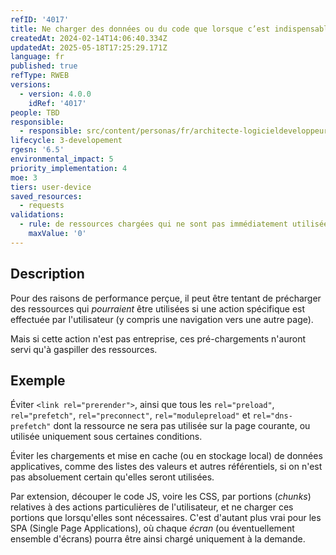 ```yaml
---
refID: '4017'
title: Ne charger des données ou du code que lorsque c’est indispensable
createdAt: 2024-02-14T14:06:40.334Z
updatedAt: 2025-05-18T17:25:29.171Z
language: fr
published: true
refType: RWEB
versions:
  - version: 4.0.0
    idRef: '4017'
people: TBD
responsible:
  - responsible: src/content/personas/fr/architecte-logicieldeveloppeur.mdx
lifecycle: 3-developement
rgesn: '6.5'
environmental_impact: 5
priority_implementation: 4
moe: 3
tiers: user-device
saved_resources:
  - requests
validations:
  - rule: de ressources chargées qui ne sont pas immédiatement utilisées
    maxValue: '0'
---
```


## Description

Pour des raisons de performance perçue,
il peut être tentant de précharger des ressources qui *pourraient* être utilisées
si une action spécifique est effectuée par l'utilisateur
(y compris une navigation vers une autre page).

Mais si cette action n'est pas entreprise,
ces pré-chargements n'auront servi qu'à gaspiller des ressources.

## Exemple

Éviter `<link rel="prerender">`,
ainsi que tous les `rel="preload"`, `rel="prefetch"`, `rel="preconnect"`, `rel="modulepreload"` et `rel="dns-prefetch"`
dont la ressource ne sera pas utilisée sur la page courante,
ou utilisée uniquement sous certaines conditions.

Éviter les chargements et mise en cache (ou en stockage local) de données applicatives,
comme des listes des valeurs et autres référentiels,
si on n'est pas absoluement certain qu'elles seront utilisées.

Par extension, découper le code JS, voire les CSS, par portions (*chunks*) relatives à des actions particulières de l'utilisateur,
et ne charger ces portions que lorsqu'elles sont nécessaires.
C'est d'autant plus vrai pour les SPA (Single Page Applications),
où chaque *écran* (ou éventuellement ensemble d'écrans) pourra être ainsi chargé uniquement à la demande.
